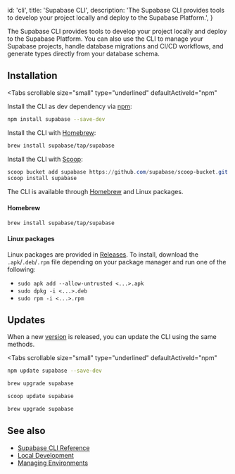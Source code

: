
  id: 'cli',
  title: 'Supabase CLI',
  description:
    'The Supabase CLI provides tools to develop your project locally and deploy to the Supabase Platform.',
}

The Supabase CLI provides tools to develop your project locally and deploy to the Supabase Platform.
You can also use the CLI to manage your Supabase projects, handle database migrations and CI/CD workflows, and generate types directly from your database schema.

## Installation

<Tabs
  scrollable
  size="small"
  type="underlined"
  defaultActiveId="npm"
>
<TabPanel id="npm" label="npm">

Install the CLI as dev dependency via [npm](https://www.npmjs.com/package/supabase):

```sh
npm install supabase --save-dev
```

</TabPanel>
<TabPanel id="macos" label="macOS">

Install the CLI with [Homebrew](https://brew.sh):

```sh
brew install supabase/tap/supabase
```

</TabPanel>
<TabPanel id="windows" label="Windows">

Install the CLI with [Scoop](https://scoop.sh):

```powershell
scoop bucket add supabase https://github.com/supabase/scoop-bucket.git
scoop install supabase
```

</TabPanel>
<TabPanel id="linux" label="Linux">

The CLI is available through [Homebrew](https://brew.sh) and Linux packages.

#### Homebrew

```sh
brew install supabase/tap/supabase
```

#### Linux packages

Linux packages are provided in [Releases](https://github.com/supabase/cli/releases).
To install, download the `.apk`/`.deb`/`.rpm` file depending on your package manager
and run one of the following:

- `sudo apk add --allow-untrusted <...>.apk`
- `sudo dpkg -i <...>.deb`
- `sudo rpm -i <...>.rpm`

</TabPanel>
</Tabs>

## Updates

When a new [version](https://github.com/supabase/cli/releases) is released, you can update the CLI using the same methods.

<Tabs
  scrollable
  size="small"
  type="underlined"
  defaultActiveId="npm"
>
<TabPanel id="npm" label="npm">

```sh
npm update supabase --save-dev
```

</TabPanel>
<TabPanel id="macos" label="macOS">

```sh
brew upgrade supabase
```

</TabPanel>
<TabPanel id="windows" label="Windows">

```powershell
scoop update supabase
```

</TabPanel>
<TabPanel id="linux" label="Linux">

```sh
brew upgrade supabase
```

</TabPanel>
</Tabs>

## See also

- [Supabase CLI Reference](/docs/reference/cli/usage)
- [Local Development](/docs/guides/cli/local-development)
- [Managing Environments](/docs/guides/cli/managing-environments)


